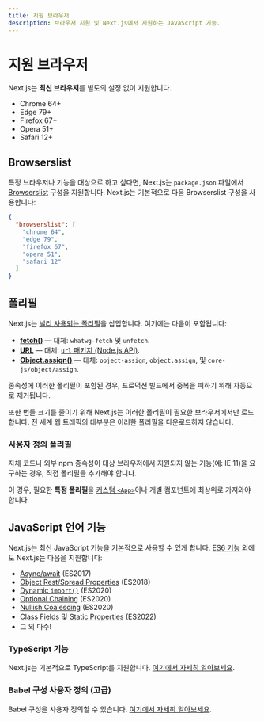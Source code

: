 ```yaml
---
title: 지원 브라우저
description: 브라우저 지원 및 Next.js에서 지원하는 JavaScript 기능.
---
```


# 지원 브라우저

Next.js는 **최신 브라우저**를 별도의 설정 없이 지원합니다.

- Chrome 64+
- Edge 79+
- Firefox 67+
- Opera 51+
- Safari 12+

## Browserslist

특정 브라우저나 기능을 대상으로 하고 싶다면, Next.js는 `package.json` 파일에서 [Browserslist](https://browsersl.ist) 구성을 지원합니다. Next.js는 기본적으로 다음 Browserslist 구성을 사용합니다:

```json filename="package.json"
{
  "browserslist": [
    "chrome 64",
    "edge 79",
    "firefox 67",
    "opera 51",
    "safari 12"
  ]
}
```

## 폴리필

Next.js는 [널리 사용되는 폴리필](https://github.com/vercel/next.js/blob/canary/packages/next-polyfill-nomodule/src/index.js)을 삽입합니다. 여기에는 다음이 포함됩니다:

- [**fetch()**](https://developer.mozilla.org/docs/Web/API/Fetch_API) — 대체: `whatwg-fetch` 및 `unfetch`.
- [**URL**](https://developer.mozilla.org/docs/Web/API/URL) — 대체: [`url` 패키지 (Node.js API)](https://nodejs.org/api/url.html).
- [**Object.assign()**](https://developer.mozilla.org/docs/Web/JavaScript/Reference/Global_Objects/Object/assign) — 대체: `object-assign`, `object.assign`, 및 `core-js/object/assign`.

종속성에 이러한 폴리필이 포함된 경우, 프로덕션 빌드에서 중복을 피하기 위해 자동으로 제거됩니다.

또한 번들 크기를 줄이기 위해 Next.js는 이러한 폴리필이 필요한 브라우저에서만 로드합니다. 전 세계 웹 트래픽의 대부분은 이러한 폴리필을 다운로드하지 않습니다.

### 사용자 정의 폴리필

자체 코드나 외부 npm 종속성이 대상 브라우저에서 지원되지 않는 기능(예: IE 11)을 요구하는 경우, 직접 폴리필을 추가해야 합니다.

이 경우, 필요한 **특정 폴리필**을 [커스텀 `<App>`](/docs/pages/building-your-application/routing/custom-app)이나 개별 컴포넌트에 최상위로 가져와야 합니다.

## JavaScript 언어 기능

Next.js는 최신 JavaScript 기능을 기본적으로 사용할 수 있게 합니다. [ES6 기능](https://github.com/lukehoban/es6features) 외에도 Next.js는 다음을 지원합니다:

- [Async/await](https://github.com/tc39/ecmascript-asyncawait) (ES2017)
- [Object Rest/Spread Properties](https://github.com/tc39/proposal-object-rest-spread) (ES2018)
- [Dynamic `import()`](https://github.com/tc39/proposal-dynamic-import) (ES2020)
- [Optional Chaining](https://github.com/tc39/proposal-optional-chaining) (ES2020)
- [Nullish Coalescing](https://github.com/tc39/proposal-nullish-coalescing) (ES2020)
- [Class Fields](https://github.com/tc39/proposal-class-fields) 및 [Static Properties](https://github.com/tc39/proposal-static-class-features) (ES2022)
- 그 외 다수!

### TypeScript 기능

Next.js는 기본적으로 TypeScript를 지원합니다. [여기에서 자세히 알아보세요](/docs/pages/building-your-application/configuring/typescript).

### Babel 구성 사용자 정의 (고급)

Babel 구성을 사용자 정의할 수 있습니다. [여기에서 자세히 알아보세요](/docs/pages/building-your-application/configuring/babel).
